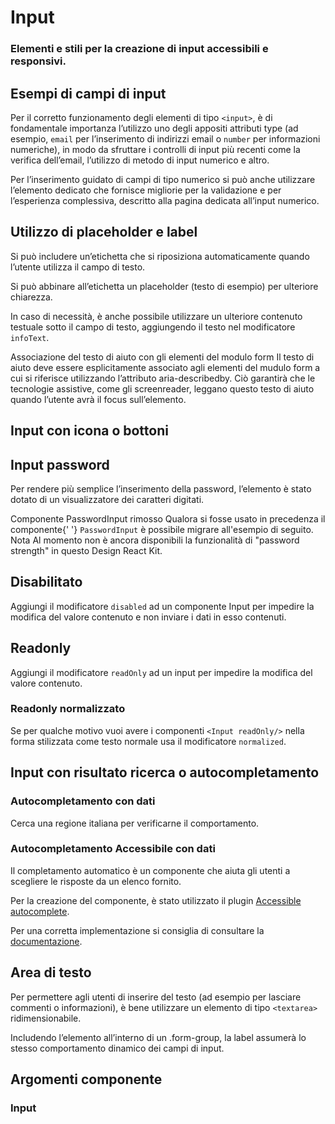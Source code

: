 

<Meta title='Documentazione/Form/Input' of={Input} />

# Input

### Elementi e stili per la creazione di input accessibili e responsivi.

## Esempi di campi di input

Per il corretto funzionamento degli elementi di tipo `<input>`, è di fondamentale importanza l’utilizzo uno degli appositi attributi type (ad esempio, `email` per l’inserimento di indirizzi email o `number` per informazioni numeriche), in modo da sfruttare i controlli di input più recenti come la verifica dell’email, l’utilizzo di metodo di input numerico e altro.

Per l’inserimento guidato di campi di tipo numerico si può anche utilizzare l’elemento dedicato che fornisce migliorie per la validazione e per l’esperienza complessiva, descritto alla pagina dedicata all’input numerico.

<Canvas>
  <Story id='componenti-form-input--esempi-di-campi-di-input' />
</Canvas>

## Utilizzo di placeholder e label

Si può includere un’etichetta che si riposiziona automaticamente quando l’utente utilizza il campo di testo.

Si può abbinare all’etichetta un placeholder (testo di esempio) per ulteriore chiarezza.

In caso di necessità, è anche possibile utilizzare un ulteriore contenuto testuale sotto il campo di testo, aggiungendo il testo nel modificatore `infoText`.

<div className='docs'>
  <Callout color='warning'>
    <CalloutTitle>
      <span className='text'>
        Associazione del testo di aiuto con gli elementi del modulo form
      </span>
    </CalloutTitle>
    <CalloutText>
      Il testo di aiuto deve essere esplicitamente associato agli elementi del
      mudulo form a cui si riferisce utilizzando l’attributo aria-describedby.
      Ciò garantirà che le tecnologie assistive, come gli screenreader, leggano
      questo testo di aiuto quando l’utente avrà il focus sull’elemento.
    </CalloutText>
  </Callout>
</div>

<Canvas>
  <Story id='componenti-form-input--utilizzo-di-placeholder-e-label' />
</Canvas>

## Input con icona o bottoni

<Canvas>
  <Story id='componenti-form-input--input-con-icona-o-bottoni' />
</Canvas>

## Input password

Per rendere più semplice l’inserimento della password, l’elemento è stato dotato di un visualizzatore dei caratteri digitati.

<div className='docs'>
  <Callout color='important'>
    <CalloutTitle>
      <span className='text'>Componente PasswordInput rimosso</span>
    </CalloutTitle>
    <CalloutText>
      Qualora si fosse usato in precedenza il componente{' '}
      <code>PasswordInput</code> è possibile migrare all'esempio di seguito.
    </CalloutText>
  </Callout>
</div>

<Canvas>
  <Story id='componenti-form-input--input-password' />
</Canvas>

<div className='docs'>
  <Callout color='warning'>
    <CalloutTitle>
      <span className='text'>Nota</span>
    </CalloutTitle>
    <CalloutText>
      Al momento non è ancora disponibili la funzionalità di "password strength"
      in questo Design React Kit.
    </CalloutText>
  </Callout>
</div>

## Disabilitato

Aggiungi il modificatore `disabled` ad un componente Input per impedire la modifica del valore contenuto e non inviare i dati in esso contenuti.

<Canvas>
  <Story id='componenti-form-input--disabilitato' />
</Canvas>

## Readonly

Aggiungi il modificatore `readOnly` ad un input per impedire la modifica del valore contenuto.

<Canvas>
  <Story id='componenti-form-input--readonly' />
</Canvas>

### Readonly normalizzato

Se per qualche motivo vuoi avere i componenti `<Input readOnly/>` nella forma stilizzata come testo normale usa il modificatore `normalized`.

<Canvas>
  <Story id='componenti-form-input--readonly-normalizzato' />
</Canvas>

## Input con risultato ricerca o autocompletamento

### Autocompletamento con dati

Cerca una regione italiana per verificarne il comportamento.

<Canvas>
  <Story id='componenti-form-input--input-autocomplete-con-dati' />
</Canvas>

### Autocompletamento Accessibile con dati

Il completamento automatico è un componente che aiuta gli utenti a scegliere le risposte da un elenco fornito.

Per la creazione del componente, è stato utilizzato il plugin <a target="_blank" href="https://github.com/alphagov/accessible-autocomplete">Accessible autocomplete</a>.

Per una corretta implementazione si consiglia di consultare la <a target="_blank" href="https://alphagov.github.io/accessible-autocomplete/">documentazione</a>.

<Canvas>
  <Story id='componenti-form-input--input-autocomplete-con-dati-accessibile' />
</Canvas>

## Area di testo

Per permettere agli utenti di inserire del testo (ad esempio per lasciare commenti o informazioni), è bene utilizzare un elemento di tipo `<textarea>` ridimensionabile.

Includendo l’elemento all’interno di un .form-group, la label assumerà lo stesso comportamento dinamico dei campi di input.

<Canvas>
  <Story id='componenti-form-input--area-di-testo' />
</Canvas>

<Canvas>
  <Story id='componenti-form-input--area-di-testo-con-segnaposto' />
</Canvas>

## Argomenti componente

### Input

<ArgsTable of={Input} />

